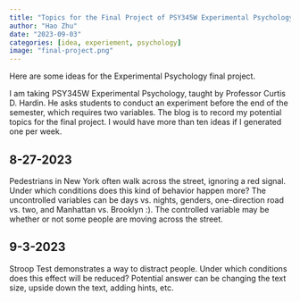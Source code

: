 ```yaml
---
title: "Topics for the Final Project of PSY345W Experimental Psychology"
author: "Hao Zhu"
date: "2023-09-03"
categories: [idea, experiement, psychology]
image: "final-project.png"
---
```


Here are some ideas for the Experimental Psychology final project.

I am taking PSY345W Experimental Psychology, taught by Professor Curtis D. Hardin. He asks students to conduct an experiment before the end of the semester, which requires two variables. The blog is to record my potential topics for the final project. I would have more than ten ideas if I generated one per week.

## 8-27-2023 

Pedestrians in New York often walk across the street, ignoring a red signal. Under which conditions does this kind of behavior happen more? The uncontrolled variables can be days vs. nights, genders, one-direction road vs. two, and Manhattan vs. Brooklyn :). The controlled variable may be whether or not some people are moving across the street. 


## 9-3-2023

Stroop Test demonstrates a way to distract people. Under which conditions does this effect will be reduced? Potential answer can be changing the text size, upside down the text, adding hints, etc.

